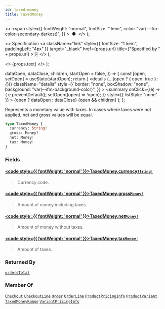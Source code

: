 ```yaml
---
id: taxed-money
title: TaxedMoney
---
```


  <>
    <span
      style={{
        fontWeight: "normal",
        fontSize: ".5em",
        color: "var(--ifm-color-secondary-darkest)",
      }}
    >
      &nbsp;●&nbsp;
    </span>
  </>
);

  <>
    Specification
    <a
      className="link"
      style={{ fontSize: "1.5em", paddingLeft: "4px" }}
      target="\_blank"
      href={props.url}
      title={"Specified by " + props.url}
    >
      ⎘
    </a>
  </>
);

  <>
    <span className={props.class}>{props.text}</span>
  </>
);


  dataOpen,
  dataClose,
  children,
  startOpen = false,
}) => {
  const [open, setOpen] = useState(startOpen);
  return (
    <details
      {...(open ? { open: true } : {})}
      className="details"
      style={{
        border: "none",
        boxShadow: "none",
        background: "var(--ifm-background-color)",
      }}
    >
      <summary
        onClick={(e) => {
          e.preventDefault();
          setOpen((open) => !open);
        }}
        style={{ listStyle: "none" }}
      >
        {open ? dataOpen : dataClose}
      </summary>
      {open && children}
    </details>
  );
};

Represents a monetary value with taxes. In cases where taxes were not applied, net and gross values will be equal.

```graphql
type TaxedMoney {
  currency: String!
  gross: Money!
  net: Money!
  tax: Money!
}
```

### Fields

#### [<code style={{ fontWeight: 'normal' }}>TaxedMoney.<b>currency</b></code>](#)<Bullet />[`String!`](../../../api-reference/miscellaneous/scalars/string) <Badge class="badge badge--secondary" text="non-null"/> <Badge class="badge badge--secondary" text="scalar"/> <Badge class="badge badge--secondary" text="miscellaneous"/>

> Currency code.

#### [<code style={{ fontWeight: 'normal' }}>TaxedMoney.<b>gross</b></code>](#)<Bullet />[`Money!`](../../../api-reference/miscellaneous/objects/money) <Badge class="badge badge--secondary" text="non-null"/> <Badge class="badge badge--secondary" text="object"/> <Badge class="badge badge--secondary" text="miscellaneous"/>

> Amount of money including taxes.

#### [<code style={{ fontWeight: 'normal' }}>TaxedMoney.<b>net</b></code>](#)<Bullet />[`Money!`](../../../api-reference/miscellaneous/objects/money) <Badge class="badge badge--secondary" text="non-null"/> <Badge class="badge badge--secondary" text="object"/> <Badge class="badge badge--secondary" text="miscellaneous"/>

> Amount of money without taxes.

#### [<code style={{ fontWeight: 'normal' }}>TaxedMoney.<b>tax</b></code>](#)<Bullet />[`Money!`](../../../api-reference/miscellaneous/objects/money) <Badge class="badge badge--secondary" text="non-null"/> <Badge class="badge badge--secondary" text="object"/> <Badge class="badge badge--secondary" text="miscellaneous"/>

> Amount of taxes.

### Returned By

[`ordersTotal`](../../../api-reference/orders/queries/orders-total) <Badge class="badge badge--secondary" text="query"/>

### Member Of

[`Checkout`](../../../api-reference/checkout/objects/checkout) <Badge class="badge badge--secondary" text="object"/><Bullet />[`CheckoutLine`](../../../api-reference/checkout/objects/checkout-line) <Badge class="badge badge--secondary" text="object"/><Bullet />[`Order`](../../../api-reference/orders/objects/order) <Badge class="badge badge--secondary" text="object"/><Bullet />[`OrderLine`](../../../api-reference/orders/objects/order-line) <Badge class="badge badge--secondary" text="object"/><Bullet />[`ProductPricingInfo`](../../../api-reference/products/objects/product-pricing-info) <Badge class="badge badge--secondary" text="object"/><Bullet />[`ProductVariant`](../../../api-reference/products/objects/product-variant) <Badge class="badge badge--secondary" text="object"/><Bullet />[`TaxedMoneyRange`](../../../api-reference/miscellaneous/objects/taxed-money-range) <Badge class="badge badge--secondary" text="object"/><Bullet />[`VariantPricingInfo`](../../../api-reference/products/objects/variant-pricing-info) <Badge class="badge badge--secondary" text="object"/>

